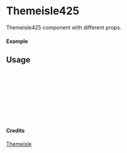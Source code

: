 
<Meta of={Themeisle425} title="Themeisle/Themeisle425" />

# Themeisle425

Themeisle425 component with different props.

#### Example

<Canvas of={Themeisle425.Primary} />

## Usage

```ts
import { Themeisle425 } from "yadl-ui";

const Example = () => {
  return (
      <Themeisle425 />
  );
};

export default Example;
```

#### Credits
[Themeisle](https://themeisle.com/illustrations)
